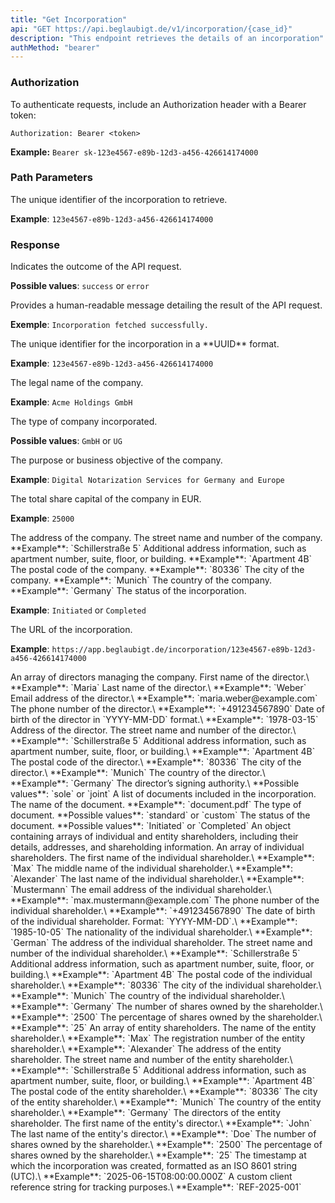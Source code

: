 ```yaml
---
title: "Get Incorporation"
api: "GET https://api.beglaubigt.de/v1/incorporation/{case_id}"
description: "This endpoint retrieves the details of an incorporation"
authMethod: "bearer"
---
```


### Authorization

To authenticate requests, include an Authorization header with a Bearer token:

`Authorization: Bearer <token>`

**Example:** `Bearer sk-123e4567-e89b-12d3-a456-426614174000`

### Path Parameters

<ParamField path="incorporation_id" type="string" required>
  The unique identifier of the incorporation to retrieve.

  **Example**: `123e4567-e89b-12d3-a456-426614174000`
</ParamField>

### Response

<ResponseField name="result" type="string">
  Indicates the outcome of the API request.

  **Possible values**: `success` or `error`
</ResponseField>

<ResponseField name="message" type="string">
  Provides a human-readable message detailing the result of the API request.

  **Exemple**: `Incorporation fetched successfully.`
</ResponseField>

<ResponseField name="incorporation_id" type="string">
  The unique identifier for the incorporation in a **UUID** format.

  **Example**: `123e4567-e89b-12d3-a456-426614174000`
</ResponseField>

<ResponseField name="name" type="string">
  The legal name of the company.

  **Example**: `Acme Holdings GmbH`
</ResponseField>

<ResponseField name="type" type="string">
  The type of company incorporated.

  **Possible values**: `GmbH` or `UG`
</ResponseField>

<ResponseField name="purpose" type="string">
  The purpose or business objective of the company.

  **Example**: `Digital Notarization Services for Germany and Europe`
</ResponseField>

<ResponseField name="capital" type="number">
  The total share capital of the company in EUR.

  **Example**: `25000`
</ResponseField>

<ResponseField name="address" type="object">
  The address of the company.
  <Expandable title="Address">
    <ResponseField name="street" type="string">
      The street name and number of the company.
      **Example**: `Schillerstraße 5`
    </ResponseField>
    <ResponseField name="street_second_line" type="string">
      Additional address information, such as apartment number, suite, floor, or building.
      **Example**: `Apartment 4B`
    </ResponseField>
    <ResponseField name="zip" type="string">
      The postal code of the company.
      **Example**: `80336`
    </ResponseField>
    <ResponseField name="city" type="string">
      The city of the company.
      **Example**: `Munich`
    </ResponseField>
    <ResponseField name="country" type="string">
      The country of the company.
      **Example**: `Germany`
    </ResponseField>
  </Expandable>
</ResponseField>

<ResponseField name="status" type="string">
  The status of the incorporation.

  **Example**: `Initiated` or `Completed`
</ResponseField>

<ResponseField name="url" type="string">
  The URL of the incorporation.

  **Example**: `https://app.beglaubigt.de/incorporation/123e4567-e89b-12d3-a456-426614174000`
</ResponseField>

<ResponseField name="directors" type="array">
  An array of directors managing the company.
  <Expandable title="Director">
    <ResponseField name="first_name" type="string">
      First name of the director.\
      **Example**: `Maria`
    </ResponseField>
    <ResponseField name="last_name" type="string">
      Last name of the director.\
      **Example**: `Weber`
    </ResponseField>
    <ResponseField name="email" type="string">
      Email address of the director.\
      **Example**: `maria.weber@example.com`
    </ResponseField>
    <ResponseField name="phone" type="string">
      The phone number of the director.\
      **Example**: `+491234567890`
    </ResponseField>
    <ResponseField name="dob" type="string">
      Date of birth of the director in `YYYY-MM-DD` format.\
      **Example**: `1978-03-15`
    </ResponseField>
    <ResponseField name="address" type="object">
      Address of the director.
      <Expandable title="Address">
        <ResponseField name="street" type="string">
          The street name and number of the director.\
          **Example**: `Schillerstraße 5`
        </ResponseField>
        <ResponseField name="street_second_line" type="string">
          Additional address information, such as apartment number, suite, floor, or building.\
          **Example**: `Apartment 4B`
        </ResponseField>
        <ResponseField name="zip" type="string">
          The postal code of the director.\
          **Example**: `80336`
        </ResponseField>
        <ResponseField name="city" type="string">
          The city of the director.\
          **Example**: `Munich`
        </ResponseField>
        <ResponseField name="country" type="string">
          The country of the director.\
          **Example**: `Germany`
        </ResponseField>
      </Expandable>
    </ResponseField>
    <ResponseField name="authority" type="string">
      The director’s signing authority.\
      **Possible values**: `sole` or `joint`
    </ResponseField>
  </Expandable>
</ResponseField>

<ResponseField name="documents" type="array">
  A list of documents included in the incorporation.
  <Expandable title="Document">
    <ResponseField name="name" type="string">
      The name of the document.
      **Example**: `document.pdf`
    </ResponseField>
    <ResponseField name="type" type="string">
      The type of document.
      **Possible values**: `standard` or `custom`
    </ResponseField>
    <ResponseField name="status" type="string">
      The status of the document.
      **Possible values**: `Initiated` or `Completed`
    </ResponseField>
  </Expandable>
</ResponseField>

<ResponseField name="shareholders" type="object">
  An object containing arrays of individual and entity shareholders, including their details, addresses, and shareholding information.
  
  <Expandable title="Individuals">
    <ResponseField name="individuals" type="array">
      An array of individual shareholders.
      <Expandable title="Individual">
        <ResponseField name="first_name" type="string">
          The first name of the individual shareholder.\
          **Example**: `Max`
        </ResponseField>
        <ResponseField name="middle_name" type="string">
          The middle name of the individual shareholder.\
          **Example**: `Alexander`
        </ResponseField>
        <ResponseField name="last_name" type="string">
          The last name of the individual shareholder.\
          **Example**: `Mustermann`
        </ResponseField>
        <ResponseField name="email" type="string">
          The email address of the individual shareholder.\
          **Example**: `max.mustermann@example.com`
        </ResponseField>
        <ResponseField name="phone" type="string">
          The phone number of the individual shareholder.\
          **Example**: `+491234567890`
        </ResponseField>
        <ResponseField name="dob" type="string">
          The date of birth of the individual shareholder. Format: `YYYY-MM-DD`.\
          **Example**: `1985-10-05`
        </ResponseField>
        <ResponseField name="nationality" type="string">
          The nationality of the individual shareholder.\
          **Example**: `German`
        </ResponseField>
        <ResponseField name="address" type="object">
          The address of the individual shareholder.
          <Expandable title="Address">
            <ResponseField name="street" type="string">
              The street name and number of the individual shareholder.\
              **Example**: `Schillerstraße 5`
            </ResponseField>
            <ResponseField name="street_second_line" type="string">
              Additional address information, such as apartment number, suite, floor, or building.\
              **Example**: `Apartment 4B`
            </ResponseField>
            <ResponseField name="zip" type="string">
              The postal code of the individual shareholder.\
              **Example**: `80336`
            </ResponseField>
            <ResponseField name="city" type="string">
              The city of the individual shareholder.\
              **Example**: `Munich`
            </ResponseField>
            <ResponseField name="country" type="string">
              The country of the individual shareholder.\
              **Example**: `Germany`
            </ResponseField>
          </Expandable>
        </ResponseField>
        <ResponseField name="shares" type="number" required>
          The number of shares owned by the shareholder.\
          **Example**: `2500`
        </ResponseField>
        <ResponseField name="share_percentage" type="number">
          The percentage of shares owned by the shareholder.\
          **Example**: `25`
        </ResponseField>
      </Expandable>
    </ResponseField>
  </Expandable>
  <Expandable title="Entities">
    <ResponseField name="entities" type="array">
      An array of entity shareholders.
      <Expandable title="Entity">
        <ResponseField name="name" type="string">
          The name of the entity shareholder.\
          **Example**: `Max`
        </ResponseField>
        <ResponseField name="registration_number" type="string">
          The registration number of the entity shareholder.\
          **Example**: `Alexander`
        </ResponseField>
        <ResponseField name="address" type="object">
          The address of the entity shareholder.
          <Expandable title="Address">
            <ResponseField name="street" type="string">
              The street name and number of the entity shareholder.\
              **Example**: `Schillerstraße 5`
            </ResponseField>
            <ResponseField name="street_second_line" type="string">
              Additional address information, such as apartment number, suite, floor, or building.\
              **Example**: `Apartment 4B`
            </ResponseField>
            <ResponseField name="zip" type="string">
              The postal code of the entity shareholder.\
              **Example**: `80336`
            </ResponseField>
            <ResponseField name="city" type="string">
              The city of the entity shareholder.\
              **Example**: `Munich`
            </ResponseField>
            <ResponseField name="country" type="string">
              The country of the entity shareholder.\
              **Example**: `Germany`
            </ResponseField>
          </Expandable>
        </ResponseField>
        <ResponseField name="directors" type="array" require>
          The directors of the entity shareholder.
          <Expandable title="Directors">
            <ResponseField name="first_name" type="string">
              The first name of the entity's director.\
              **Example**: `John`
            </ResponseField>
            <ResponseField name="last_name" type="string">
              The last name of the entity's director.\
              **Example**: `Doe`
            </ResponseField>
          </Expandable>
        </ResponseField>
        <ResponseField name="shares" type="number">
          The number of shares owned by the shareholder.\
          **Example**: `2500`
        </ResponseField>
        <ResponseField name="share_percentage" type="number">
          The percentage of shares owned by the shareholder.\
          **Example**: `25`
        </ResponseField>
      </Expandable>
    </ResponseField>
  </Expandable>
</ResponseField>

<ResponseField name="created_at" type="string">
  The timestamp at which the incorporation was created, formatted as an ISO 8601 string (UTC).\
  **Example**: `2025-06-15T08:00:00.000Z`
</ResponseField>

<ResponseField name="client_reference" type="string">
  A custom client reference string for tracking purposes.\
  **Example**: `REF-2025-001`
</ResponseField>